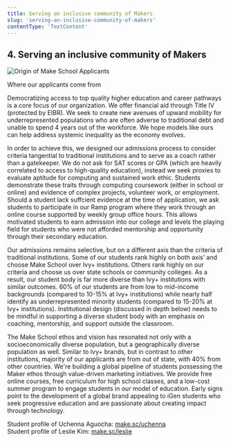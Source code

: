 ```yaml
---
title: Serving an inclusive community of Makers
slug: 'serving-an-inclusive-community-of-makers'
contentType: 'TextContent'
---
```


## 4. Serving an inclusive community of Makers

![Origin of Make School Applicants](https://res.cloudinary.com/makeschool/image/upload/t_fill_780_360/v1/Vision/origin-applicants.png)

Where our applicants come from

Democratizing access to top quality higher education and career pathways is a core focus of our
organization. We offer financial aid through Title IV (protected by EIBR). We seek to create new
avenues of upward mobility for underrepresented populations who are often adverse to traditional
debt and unable to spend 4 years out of the workforce. We hope models like ours can help address
systemic inequality as the economy evolves.

In order to achieve this, we designed our admissions process to consider criteria tangential to
traditional institutions and to serve as a coach rather than a gatekeeper. We do not ask for SAT
scores or GPA (which are heavily correlated to access to high-quality education), instead we seek
proxies to evaluate aptitude for computing and sustained work ethic. Students demonstrate these
traits through computing coursework (either in school or online) and evidence of complex projects,
volunteer work, or employment. Should a student lack suffcient evidence at the time of application,
we ask students to participate in our Ramp program where they work through an online course
supported by weekly group office hours. This allows motivated students to earn admission into our
college and levels the playing field for students who were not afforded mentorship and opportunity
through their secondary education.

Our admissions remains selective, but on a different axis than the criteria of traditional
institutions. Some of our students rank highly on both axis’ and choose Make School over Ivy+
institutions. Others rank highly on our criteria and choose us over state schools or community
colleges. As a result, our student body is far more diverse than Ivy+ institutions with similar
outcomes. 60% of our students are from low to mid-income backgrounds (compared to 10-15% at Ivy+
institutions) while nearly half identify as underrepresented minority students (compared to 15-20%
at Ivy+ institutions). Institutional design (discussed in depth below) needs to be mindful in
supporting a diverse student body with an emphasis on coaching, mentorship, and support outside the
classroom.

The Make School ethos and vision has resonated not only with a socioeconomically diverse population,
but a geographically diverse population as well. Similar to Ivy+ brands, but in contrast to other
institutions, majority of our applicants are from out of state, with 40% from other countries. We're
building a global pipeline of students possessing the Maker ethos through value-driven marketing
initiatives. We provide free online courses, free curriculum for high school classes, and a low-cost
summer program to engage students in our model of education. Early signs point to the development of
a global brand appealing to iGen students who seek progressive education and are passionate about
creating impact through technology.

Student profile of Uchenna Aguocha: [make.sc/uchenna](https://make.sc/uchenna)  
Student profile of Leslie Kim: [make.sc/leslie](https://make.sc/leslie)
